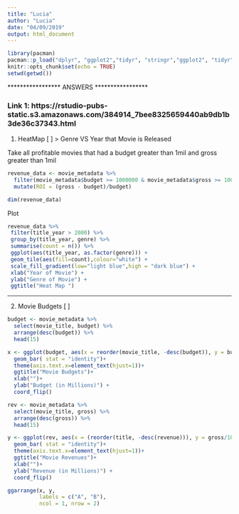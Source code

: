 ```yaml
---
title: "Lucia"
author: "Lucia"
date: "04/09/2019"
output: html_document
---
```


```r
library(pacman)
pacman::p_load("dplyr", "ggplot2","tidyr", "stringr","ggplot2", "tidyr", "ngram")
knitr::opts_chunk$set(echo = TRUE)
setwd(getwd())
```

***************** ANSWERS  *****************

### Link 1: https://rstudio-pubs-static.s3.amazonaws.com/384914_7bee8325659440ab9db1b3de36c37343.html

1. HeatMap [ ]
> Genre VS Year that Movie is Released

Take all profitable movies that had a budget greater than 1mil and gross greater than 1mil
```r
revenue_data <- movie_metadata %>%
  filter(movie_metadata$budget >= 1000000 & movie_metadata$gross >= 1000000) %>%
  mutate(ROI = (gross - budget)/budget)

dim(revenue_data)
```

Plot
```r
revenue_data %>%
 filter(title_year > 2000) %>%
 group_by(title_year, genre) %>%
 summarise(count = n()) %>%
 ggplot(aes(title_year, as.factor(genre))) +
 geom_tile(aes(fill=count),colour="white") +
 scale_fill_gradient(low="light blue",high = "dark blue") +
 xlab("Year of Movie") +
 ylab("Genre of Movie") +
 ggtitle("Heat Map ")
```

---------------

2. Movie Budgets [ ]

```r
budget <- movie_metadata %>%
  select(movie_title, budget) %>%
  arrange(desc(budget)) %>%
  head(15)
```

```r
x <- ggplot(budget, aes(x = reorder(movie_title, -desc(budget)), y = budget/1000000)) +
  geom_bar( stat = "identity")+ 
  theme(axis.text.x=element_text(hjust=1))+
  ggtitle("Movie Budgets")+
  xlab("")+
  ylab("Budget (in Millions)") + 
  coord_flip()
```

```r
rev <- movie_metadata %>%
  select(movie_title, gross) %>%
  arrange(desc(gross)) %>%
  head(15)
```

```r
y <- ggplot(rev, aes(x = (reorder(title, -desc(revenue))), y = gross/1000000)) +
  geom_bar( stat = "identity")+ 
  theme(axis.text.x=element_text(hjust=1))+
  ggtitle("Movie Revenues")+
  xlab("")+
  ylab("Revenue (in Millions)") + 
  coord_flip() 

ggarrange(x, y,
          labels = c("A", "B"),
          ncol = 1, nrow = 2)
```



